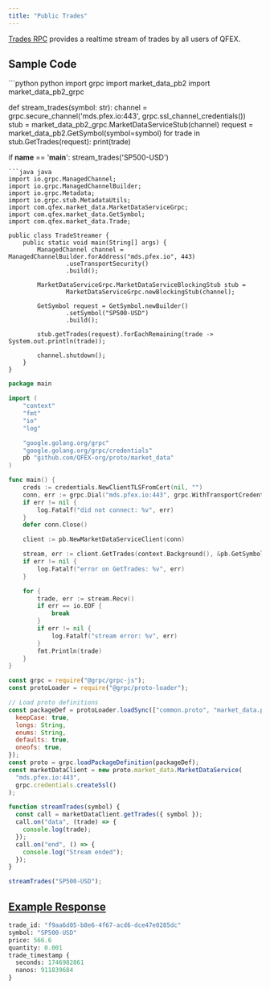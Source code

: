 ```yaml
---
title: "Public Trades"
---
```


[Trades RPC](https://github.com/QFEX-org/proto/blob/main/market_data.proto#L11) provides a realtime stream of trades by all users of QFEX.

## Sample Code

<CodeGroup>
```python python
import grpc
import market_data_pb2
import market_data_pb2_grpc

def stream_trades(symbol: str):
    channel = grpc.secure_channel('mds.pfex.io:443', grpc.ssl_channel_credentials())
    stub = market_data_pb2_grpc.MarketDataServiceStub(channel)
    request = market_data_pb2.GetSymbol(symbol=symbol)
    for trade in stub.GetTrades(request):
        print(trade)

if __name__ == '__main__':
    stream_trades('SP500-USD')

````
```java java
import io.grpc.ManagedChannel;
import io.grpc.ManagedChannelBuilder;
import io.grpc.Metadata;
import io.grpc.stub.MetadataUtils;
import com.qfex.market_data.MarketDataServiceGrpc;
import com.qfex.market_data.GetSymbol;
import com.qfex.market_data.Trade;

public class TradeStreamer {
    public static void main(String[] args) {
        ManagedChannel channel = ManagedChannelBuilder.forAddress("mds.pfex.io", 443)
                .useTransportSecurity()
                .build();

        MarketDataServiceGrpc.MarketDataServiceBlockingStub stub =
                MarketDataServiceGrpc.newBlockingStub(channel);

        GetSymbol request = GetSymbol.newBuilder()
                .setSymbol("SP500-USD")
                .build();

        stub.getTrades(request).forEachRemaining(trade -> System.out.println(trade));

        channel.shutdown();
    }
}

````

```go go
package main

import (
    "context"
    "fmt"
    "io"
    "log"

    "google.golang.org/grpc"
    "google.golang.org/grpc/credentials"
    pb "github.com/QFEX-org/proto/market_data"
)

func main() {
    creds := credentials.NewClientTLSFromCert(nil, "")
    conn, err := grpc.Dial("mds.pfex.io:443", grpc.WithTransportCredentials(creds))
    if err != nil {
        log.Fatalf("did not connect: %v", err)
    }
    defer conn.Close()

    client := pb.NewMarketDataServiceClient(conn)

    stream, err := client.GetTrades(context.Background(), &pb.GetSymbol{Symbol: "SP500-USD"})
    if err != nil {
        log.Fatalf("error on GetTrades: %v", err)
    }

    for {
        trade, err := stream.Recv()
        if err == io.EOF {
            break
        }
        if err != nil {
            log.Fatalf("stream error: %v", err)
        }
        fmt.Println(trade)
    }
}
```

```javascript node
const grpc = require("@grpc/grpc-js");
const protoLoader = require("@grpc/proto-loader");

// Load proto definitions
const packageDef = protoLoader.loadSync(["common.proto", "market_data.proto"], {
  keepCase: true,
  longs: String,
  enums: String,
  defaults: true,
  oneofs: true,
});
const proto = grpc.loadPackageDefinition(packageDef);
const marketDataClient = new proto.market_data.MarketDataService(
  "mds.pfex.io:443",
  grpc.credentials.createSsl()
);

function streamTrades(symbol) {
  const call = marketDataClient.getTrades({ symbol });
  call.on("data", (trade) => {
    console.log(trade);
  });
  call.on("end", () => {
    console.log("Stream ended");
  });
}

streamTrades("SP500-USD");
```

</CodeGroup>

## [Example Response](https://github.com/QFEX-org/proto/blob/main/market_data.proto#L43)

```proto
trade_id: "f9aa6d05-b8e6-4f67-acd6-dce47e0285dc"
symbol: "SP500-USD"
price: 566.6
quantity: 0.001
trade_timestamp {
  seconds: 1746982861
  nanos: 911839684
}
```